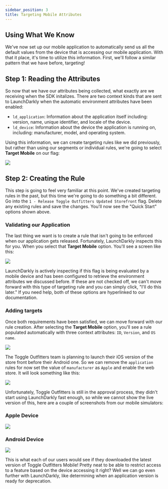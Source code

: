 ```yaml
---
sidebar_position: 3
title: Targeting Mobile Attributes
---
```


## Using What We Know
We've now set up our mobile application to automatically send us all the default values from the device that is accessing our mobile application. With that it place, it's time to utilize this information. First, we'll follow a similar pattern that we have before, targeting!  

## Step 1: Reading the Attributes
So now that we have our attributes being collected, what exactly are we receiving when the SDK initalizes. There are two context kinds that are sent to LaunchDarkly when the automatic environment attributes have been enabled: 

* `ld_application`: Information about the application itself including: version, name, unique identifier, and locale of the device. 
* `ld_device`: Information about the device the application is running on, including: manufacturer, model, and operating system. 

Using this information, we can create targeting rules like we did previously, but rather than using our segments or individual rules, we're going to select **Target Mobile** on our flag: 

![](@assets/img/mobile-targeting.png)

## Step 2: Creating the Rule
This step is going to feel very familiar at this point. We've created targeting rules in the past, but this time we're going to do something a bit different. Go into the `1 - Release Toggle Outfitters Updated Storefront` flag. Delete any existing rules and save the changes. You'll now see the "Quick Start" options shown above. 

### Validating our Application

The last thing we want is to create a rule that isn't going to be enforced when our application gets released. Fortunately, LaunchDarkly inspects this for you. When you select that **Target Mobile** option. You'll see a screen like this: 

![](@assets/img/mobile-prereqs.png)

LaunchDarkly is actively inspecting if this flag is being evaluated by a mobile device and has been configured to retrieve the environment attributes we discussed before. If these are not checked off, we can't move forward with this type of targeting rule and you can simply click, "I'll do this later." If you need help, both of these options are hyperlinked to our documentation.

### Adding targets 
Once both requirements have been satisfied, we can move forward with our rule creation. After selecting the **Target Mobile** option, you'll see a rule populated automatically with three context attributes: `ID`, `Version`, and `OS name`.  

![](@assets/img/default-mobile.png)

The Toggle Outfitters team is planning to launch their iOS version of the store front before their Android one. So we can remove the `application` rules for now set the value of `manufacturer` as `Apple` and enable the web store. It will look something like this:

![](@assets/img/apple-target.png)


Unfortunately, Toggle Outfitters is still in the approval process, they didn't start using LaunchDarkly fast enough, so while we cannot show the live version of this, here are a couple of screenshots from our mobile simulators: 

### Apple Device
![](@assets/img/iphone.png)

### Android Device
![](@assets/img/android.png)


This is what each of our users would see if they downloaded the latest version of Toggle Outfitters Mobile! Pretty neat to be able to restrict access to a feature based on the device accessing it right? Well we can go even further with LaunchDarkly, like determining when an application version is ready for deprecation.  
